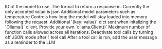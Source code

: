 <ResponseField name="name" type="str" default="Ollama">
</ResponseField>
<ResponseField name="model" type="str" default="openhermes">
  ID of the model to use.
</ResponseField>
<ResponseField name="host" type="str">
</ResponseField>
<ResponseField name="timeout" type="Any">
</ResponseField>
<ResponseField name="format" type="str">
 The format to return a response in. Currently the only accepted value is json
</ResponseField>
<ResponseField name="options" type="Any">
  Additional model parameters such as temperature
</ResponseField>
<ResponseField name="keep_alive" type="Union[float, str]">
   Controls how long the model will stay loaded into memory following the request.
</ResponseField>
<ResponseField name="client_kwargs" type="Dict[str, Any]" default="None">
  Additional `{key: value}` dict sent when initalizing the `Ollama()` client.
</ResponseField>
<ResponseField name="ollama_client" type="ollama.Client()" default="None">
  Provide your own `ollama.Client()`
</ResponseField>
<ResponseField name="function_call_limit" type="int" default="10">
  Maximum number of function calls allowed across all iterations.
</ResponseField>
<ResponseField name="deactivate_tools_after_use" type="bool" default="False">
  Deactivate tool calls by turning off JSON mode after 1 tool call
</ResponseField>
<ResponseField name="add_user_message_after_tool_call" type="bool" default="True">
  After a tool call is run, add the user message as a reminder to the LLM
</ResponseField>
